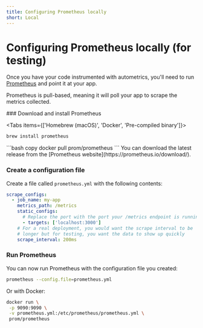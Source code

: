 ```yaml
---
title: Configuring Prometheus locally
short: Local
---
```


# Configuring Prometheus locally (for testing)

Once you have your code instrumented with autometrics, you'll need to run
[Prometheus](https://prometheus.io) and point it at your app.

Prometheus is pull-based, meaning it will poll your app to scrape the metrics
collected.

<Steps>
### Download and install Prometheus

<Tabs items={['Homebrew (macOS)', 'Docker', 'Pre-compiled binary']}>
<Tab>
```bash copy
brew install prometheus
```
</Tab>
<Tab>
```bash copy
docker pull prom/prometheus
```
</Tab>
<Tab>
You can download the latest release from the [Prometheus website](https://prometheus.io/download/).
</Tab>

</Tabs>

### Create a configuration file

Create a file called `prometheus.yml` with the following contents:

```yaml {filename="prometheus.yml"} copy showLineNumbers
scrape_configs:
  - job_name: my-app
    metrics_path: /metrics
    static_configs:
      # Replace the port with the port your /metrics endpoint is running on
      - targets: ['localhost:3000']
    # For a real deployment, you would want the scrape interval to be
    # longer but for testing, you want the data to show up quickly
    scrape_interval: 200ms
```

### Run Prometheus

You can now run Prometheus with the configuration file you created:

```bash copy
prometheus --config.file=prometheus.yml
```

Or with Docker:

```bash copy
docker run \
 -p 9090:9090 \
 -v prometheus.yml:/etc/prometheus/prometheus.yml \
 prom/prometheus
```


</Steps>